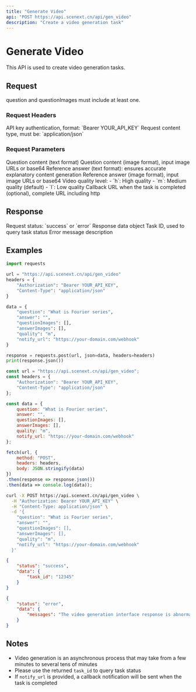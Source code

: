 ```yaml
---
title: "Generate Video"
api: "POST https://api.scenext.cn/api/gen_video"
description: "Create a video generation task"
---
```


# Generate Video

This API is used to create video generation tasks.

## Request

question and questionImages must include at least one.

### Request Headers

<ParamField header="Authorization" type="string" required>
  API key authentication, format: `Bearer YOUR_API_KEY`
</ParamField>

<ParamField header="Content-Type" type="string" required>
  Request content type, must be: `application/json`
</ParamField>

### Request Parameters

<ParamField body="question" type="string" required>
  Question content (text format)
</ParamField>

<ParamField body="questionImages" type="array">
  Question content (image format), input image URLs or base64
</ParamField>

<ParamField body="answer" type="string" required>
  Reference answer (text format): ensures accurate explanatory content generation
</ParamField>

<ParamField body="answerImages" type="array">
  Reference answer (image format), input image URLs or base64
</ParamField>

<ParamField body="quality" type="string" default="m">
  Video quality level:
  - `h`: High quality
  - `m`: Medium quality (default)
  - `l`: Low quality
</ParamField>

<ParamField body="notify_url" type="string">
  Callback URL when the task is completed (optional), complete URL including http
</ParamField>

## Response

<ResponseField name="status" type="string">
  Request status: `success` or `error`
</ResponseField>

<ResponseField name="data" type="object">
  Response data object
  
  <Expandable title="Success Response">
    <ResponseField name="task_id" type="string">
      Task ID, used to query task status
    </ResponseField>
  </Expandable>
  
  <Expandable title="Error Response">
    <ResponseField name="messages" type="string">
      Error message description
    </ResponseField>
  </Expandable>
</ResponseField>

## Examples

<RequestExample>

```python Python
import requests

url = "https://api.scenext.cn/api/gen_video"
headers = {
    "Authorization": "Bearer YOUR_API_KEY",
    "Content-Type": "application/json"
}

data = {
    "question": "What is Fourier series",
    "answer": "",
    "questionImages": [],
    "answerImages": [],
    "quality": "m",
    "notify_url": "https://your-domain.com/webhook"
}

response = requests.post(url, json=data, headers=headers)
print(response.json())
```

```javascript JavaScript
const url = "https://api.scenext.cn/api/gen_video";
const headers = {
    "Authorization": "Bearer YOUR_API_KEY",
    "Content-Type": "application/json"
};

const data = {
    question: "What is Fourier series",
    answer: "",
    questionImages: [],
    answerImages: [],
    quality: "m",
    notify_url: "https://your-domain.com/webhook"
};

fetch(url, {
    method: "POST",
    headers: headers,
    body: JSON.stringify(data)
})
.then(response => response.json())
.then(data => console.log(data));
```

```bash cURL
curl -X POST https://api.scenext.cn/api/gen_video \
  -H "Authorization: Bearer YOUR_API_KEY" \
  -H "Content-Type: application/json" \
  -d '{
    "question": "What is Fourier series",
    "answer": "",
    "questionImages": [],
    "answerImages": [],
    "quality": "m",
    "notify_url": "https://your-domain.com/webhook"
  }'
```

</RequestExample>

<ResponseExample>

```json Success Response
{
    "status": "success",
    "data": {
        "task_id": "12345"
    }
}
```

```json Error Response
{
    "status": "error",
    "data": {
        "messages": "The video generation interface response is abnormal: 400 - Bad Request"
    }
}
```

</ResponseExample>

## Notes

- Video generation is an asynchronous process that may take from a few minutes to several tens of minutes
- Please use the returned `task_id` to query task status
- If `notify_url` is provided, a callback notification will be sent when the task is completed
